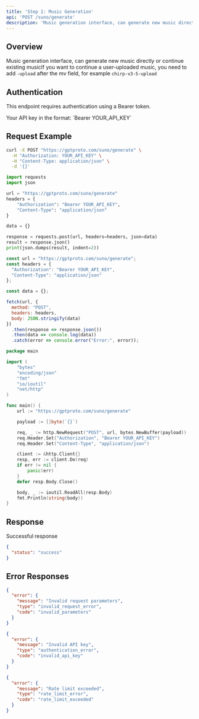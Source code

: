 ```yaml
---
title: 'Step 1: Music Generation'
api: 'POST /suno/generate'
description: 'Music generation interface, can generate new music directly or continue existing musicIf you want to continue a user-uploaded music, you need to add `-upload` after the mv field, for example `chirp-v3-5-upload`'
---
```


## Overview

Music generation interface, can generate new music directly or continue existing musicIf you want to continue a user-uploaded music, you need to add `-upload` after the mv field, for example `chirp-v3-5-upload`

## Authentication

This endpoint requires authentication using a Bearer token.

<ParamField header="Authorization" type="string" required>
  Your API key in the format: `Bearer YOUR_API_KEY`
</ParamField>

## Request Example

<CodeGroup>

```bash cURL
curl -X POST "https://gptproto.com/suno/generate" \
  -H "Authorization: YOUR_API_KEY" \
  -H "Content-Type: application/json" \
  -d '{}'
```

```python Python
import requests
import json

url = "https://gptproto.com/suno/generate"
headers = {
    "Authorization": "Bearer YOUR_API_KEY",
    "Content-Type": "application/json"
}

data = {}

response = requests.post(url, headers=headers, json=data)
result = response.json()
print(json.dumps(result, indent=2))
```

```javascript JavaScript
const url = "https://gptproto.com/suno/generate";
const headers = {
  "Authorization": "Bearer YOUR_API_KEY",
  "Content-Type": "application/json"
};

const data = {};

fetch(url, {
  method: "POST",
  headers: headers,
  body: JSON.stringify(data)
})
  .then(response => response.json())
  .then(data => console.log(data))
  .catch(error => console.error("Error:", error));
```

```go Go
package main

import (
    "bytes"
    "encoding/json"
    "fmt"
    "io/ioutil"
    "net/http"
)

func main() {
    url := "https://gptproto.com/suno/generate"

    payload := []byte(`{}`)

    req, _ := http.NewRequest("POST", url, bytes.NewBuffer(payload))
    req.Header.Set("Authorization", "Bearer YOUR_API_KEY")
    req.Header.Set("Content-Type", "application/json")

    client := &http.Client{}
    resp, err := client.Do(req)
    if err != nil {
        panic(err)
    }
    defer resp.Body.Close()

    body, _ := ioutil.ReadAll(resp.Body)
    fmt.Println(string(body))
}
```

</CodeGroup>

## Response

<ResponseField name="Success" type="200">
  Successful response

```json
{
  "status": "success"
}
```
</ResponseField>

## Error Responses

<ResponseExample>

```json 400 - Bad Request
{
  "error": {
    "message": "Invalid request parameters",
    "type": "invalid_request_error",
    "code": "invalid_parameters"
  }
}
```

```json 401 - Unauthorized
{
  "error": {
    "message": "Invalid API key",
    "type": "authentication_error",
    "code": "invalid_api_key"
  }
}
```

```json 429 - Rate Limit Exceeded
{
  "error": {
    "message": "Rate limit exceeded",
    "type": "rate_limit_error",
    "code": "rate_limit_exceeded"
  }
}
```

</ResponseExample>

